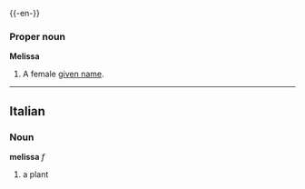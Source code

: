 {{-en-}}
===Proper noun===
'''Melissa'''
# A female [[given name]].

----

==Italian==
===Noun===
'''melissa''' ''f''

# a plant
